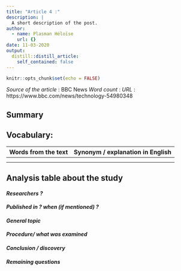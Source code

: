```yaml
---
title: "Article 4 :"
description: |
  A short description of the post.
author:
  - name: Plasman Héloïse
    url: {}
date: 11-03-2020
output:
  distill::distill_article:
    self_contained: false
---
```


```r
knitr::opts_chunk$set(echo = FALSE)
```
_Source of the article_ : BBC News
_Word count_ : 
_URL_ : https://www.bbc.com/news/technology-54980348  

## Summary 


## Vocabulary: 

| Words from the text 	| Synonym / explanation in English 	|
|:-------------------:	|:--------------------------------:	|
|||
|||


## Analysis table about the study


#### *Researchers ?*



#### *Published in ? when (if mentioned) ?*



#### *General topic*



#### *Procedure/ what was examined* 



#### *Conclusion / discovery* 



#### *Remaining questions*



